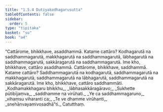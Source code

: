 ```yaml
---
title: "1.5.4 Dutiyakodhagarusutta"
tableOfContents: false
sidebar:
  order: 5
type: "tipitaka"
basket: "su"
book: "a4"
---
```



<DynamicBreadcrumb />

<Division number="44" book="a4" bookNo="15" page="356">

<Paragraph number="307" book="a4">
“Cattārome, bhikkhave, asaddhammā. Katame cattāro? Kodhagarutā na saddhammagarutā, makkhagarutā na saddhammagarutā, lābhagarutā na saddhammagarutā, sakkāragarutā na saddhammagarutā. Ime kho, bhikkhave, cattāro asaddhammā.
</Paragraph>

<Paragraph number="308" book="a4">
Cattārome, bhikkhave, saddhammā. Katame cattāro? Saddhammagarutā na kodhagarutā, saddhammagarutā na makkhagarutā, saddhammagarutā na lābhagarutā, saddhammagarutā na sakkāragarutā. Ime kho, bhikkhave, cattāro saddhammāti.
</Paragraph>

<Paragraph number="309" type="verses" book="a4">
_Kodhamakkhagaru bhikkhu,_  
_lābhasakkāragāravo;_  
_Sukhette pūtibījaṃva,_  
_saddhamme na virūhati._  

</Paragraph>

<Paragraph number="310" type="verses" book="a4">
_Ye ca saddhammagaruno,_  
_vihaṃsu viharanti ca;_  
_Te ve dhamme virūhanti,_  
_snehānvayamivosadhā”ti._  


</Paragraph>
</Division>

<Paragraph number="311" type="center" book="a4">
Catutthaṃ.
</Paragraph>